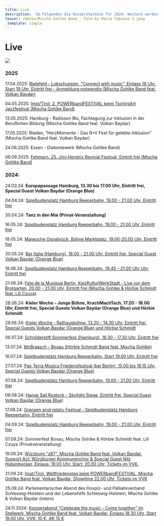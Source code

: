 ```yaml
---
title: Live
description: 'Im Folgenden die Konzerttermine für 2024. Weitere werden folgen. :)'
teaser: /media/Mischa Gohlke Band _ Foto by Marie Tabuena 2.jpeg
_template: simple
---
```


# Live

![](</media/MG Prio DSC03330(1)(1).jpg>)

### 2025

17.04.2025: [Bielefeld - Lokschuppen, "Connect with music", Einlass 18 Uhr, Start 19 Uhr, Eintritt frei - Anmeldung notwendig (Mischa Gohlke Band feat. Volkan Baydar)](https://www.lokschuppen-bielefeld.de/event/connect-with-music/)

04.05.2025: [Imst/Tirol, 2. POWERbandFESTIVAL beim TschirgArt Jazzfestival (Mischa Gohlke Band)](https://powerbandtirol.at/powerbandfestival-2/)

13.05.2025: Hamburg - Radisson Blu, Fachtagung zur Inklusion in der Beruflichen Bildung (Mischa Gohlke Band feat. Volkan Baydar)

17.05.2025: Rieden, “HerzMomente - Das R+V Fest für gelebte Inklusion” (Mischa Gohlke Band feat. Volkan Baydar)

24.06.2025: Essen - Diakoniewerk (Mischa Gohlke Band)

06.09.2025: [Fehmarn, 25. Jimi Hendrix Revivial Festival, Eintritt frei (Mischa Gohlke Band)](https://www.facebook.com/ffgev/)

### 2024:

24.03.24: **Europapassage Hamburg, 13.30 bis 17.00 Uhr, Eintritt frei, Special Guest Volkan Baydar (Orange Blue)**

04.04.24: [Spielbudenplatz Hamburg Reeperbahn, 19.00 - 21.00 Uhr, Eintritt frei](https://spielbudenplatz.eu/erleben/events/mischa-gohlke-band)

30.04.24: **Tanz in den Mai (Privat-Veranstaltung)**

16.05.24: [Spielbudenplatz Hamburg Reeperbahn, 19.00 - 21.00 Uhr, Eintritt frei](https://spielbudenplatz.eu/erleben/events/biergarten)

18.05.24: [Maiwoche Osnabrück, Bühne Marktplatz, 19.00-20.00 Uhr, Eintritt frei](https://erleben.osnabrueck.de/de/stadt-erleben/city-events/maiwoche/marktplatz/)

30.05.24: [Bar Italia (Hamburg), 18.00 - 21.00 Uhr, Eintritt frei, Special Guest Volkan Baydar (Orange Blue)](https://www.bar-italia.hamburg/livemusik)

18.06.24: [Spielbudenplatz Hamburg Reeperbahn, 19.45 - 21.00 Uhr Uhr, Eintritt frei](https://spielbudenplatz.eu/erleben/events/biergarten)

21.06.24: [Fete de la Musique Berlin, KiezKulturWerkStadt - Live vor dem Brotgarten, 20.00 - 21.00 Uhr, Eintritt frei (Mischa Gohlke & Hörbie Schmidt feat. Lili Czuya)](https://www.kiezkulturwerkstadt.de/veranstaltung/die-fete-de-la-musique/)

28.06.24: **Kieler Woche - Junge Bühne, KrachMachTach, 17.20 - 18.00 Uhr, Eintritt frei, Special Guests Volkan Baydar (Orange Blue) und Hörbie Schmidt**

29.06.24: [Kieler Woche - Rathausbühne, 13.20 - 14.30 Uhr, Eintritt frei, Special Guests Volkan Baydar (Orange Blue) und Hörbie Schmidt](https://www.grenzensindrelativ.de/live/kieler-woche-rathausbuehne-290624-festival-der-vielfalt)

06.07.24: [Schröderstift Sommerfest (Hamburg), 16.30 - 17.30 Uhr, Eintritt frei](https://msv-schroederstift.de/)

13.07.24: [McBraasch - Bosau (Hörbie Schmidt Band feat. Mischa Gohlke)](https://www.mcbraasch.de/)

16.07.24: [Spielbudenplatz Hamburg Reeperbahn, Start 19.00 Uhr, Eintritt frei](https://spielbudenplatz.eu/erleben/events/biergarten)

27.07.24: [Pax Terra Musica Friedensfestival (bei Berlin), 15.00 bis 16.15 Uhr, Special Guests Volkan Baydar (Orange Blue)](https://www.pax-terra-musica.de/)

07.08.24: [Spielbudenplatz Hamburg Reeperbahn, 19.00 - 21.00 Uhr, Eintritt frei](https://spielbudenplatz.eu/erleben/events/biergarten)

09.08.24: [Hanse Sail Rostock - Skylight Stage, Eintritt frei, Special Guest Volkan Baydar (Orange Blue)](https://www.grenzensindrelativ.de/live/uebersicht)

17.08.24: [Grenzen sind relativ Festival - Spielbudenplatz Hamburg Reeperbahn, Eintritt frei](https://www.grenzensindrelativ.de/live/uebersicht)

04.09.24: [Spielbudenplatz Hamburg Reeperbahn, 19.00 - 21.00 Uhr, Eintritt frei](https://spielbudenplatz.eu/erleben/events/biergarten)

07.09.24: Sommerfest Bosau, Mischa Gohlke & Hörbie Schmidt feat. Lili Czuya (Privatveranstaltung)

19.09.24: [Würzburg "z87", Mischa Gohlke Band feat. Volkan Baydar. Support Act: Würzburger Kommunenchor & Special Guest Nilz Hübenbecker, Einlass: 19.00 Uhr, Start: 20.00 Uhr, Tickets im VVK. ](https://z87.de/event/240919/)

21.09.24: [Imst/Tirol, Weltfriedenstag beim POWERbandFESTIVAL, Mischa Gohlke Band feat. Volkan Baydar, Showtime 22.00 Uhr, Tickets im VVK](https://kupfticket.com/events/powerbandfestival)

25.09.24: Parlamentarischer Abend des Hospiz- und Palliativverband Schleswig-Holstein und der Lebenshilfe Schleswig-Holstein, Mischa Gohlke & Volkan Baydar (intern)

24.11.2024: [Konzertabend "Celebrate the music - Come together" im Stellwerk, Mischa Gohlke Band feat. Volkan Baydar, Einlass 18.30 Uhr, Start 19.00 Uhr, VVK: 10 €, AK 15 € ](https://www.grenzensindrelativ.de/live/konzertabend-celebrate-the-music-come-together-241124-stellwerk)
